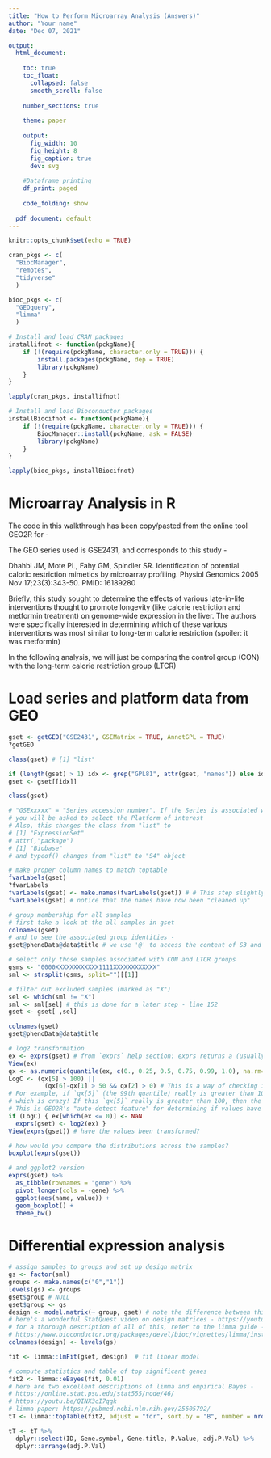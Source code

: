 ```yaml
---
title: "How to Perform Microarray Analysis (Answers)"
author: "Your name"
date: "Dec 07, 2021"

output:
  html_document: 
    
    toc: true 
    toc_float: 
      collapsed: false 
      smooth_scroll: false 
      
    number_sections: true 
    
    theme: paper 
    
    output: 
      fig_width: 10 
      fig_height: 8 
      fig_caption: true 
      dev: svg 
    
    #Dataframe printing
    df_print: paged 
    
    code_folding: show 
  
  pdf_document: default
---
```

```r
knitr::opts_chunk$set(echo = TRUE)

cran_pkgs <- c(
  "BiocManager",
  "remotes",
  "tidyverse"
  )

bioc_pkgs <- c(
  "GEOquery",
  "limma"
  )

# Install and load CRAN packages
installifnot <- function(pckgName){
    if (!(require(pckgName, character.only = TRUE))) {
        install.packages(pckgName, dep = TRUE)
        library(pckgName)
    }
}

lapply(cran_pkgs, installifnot)

# Install and load Bioconductor packages
installBiocifnot <- function(pckgName){
    if (!(require(pckgName, character.only = TRUE))) {
        BiocManager::install(pckgName, ask = FALSE)
        library(pckgName)
    }
}

lapply(bioc_pkgs, installBiocifnot)
```

# Microarray Analysis in R

The code in this walkthrough has been copy/pasted from the online tool GEO2R for  - 

The GEO series used is GSE2431, and corresponds to this study - 

Dhahbi JM, Mote PL, Fahy GM, Spindler SR. Identification of potential caloric restriction mimetics by microarray profiling. Physiol Genomics 2005 Nov 17;23(3):343-50. PMID: 16189280

Briefly, this study sought to determine the effects of various late-in-life interventions thought to promote longevity (like calorie restriction and metformin treatment) on genome-wide expression in the liver. The authors were specifically interested in determining which of these various interventions was most similar to long-term calorie restriction (spoiler: it was metformin) 

In the following analysis, we will just be comparing the control group (CON) with the long-term calorie restriction group (LTCR)  

# Load series and platform data from GEO

```r
gset <- getGEO("GSE2431", GSEMatrix = TRUE, AnnotGPL = TRUE)
?getGEO

class(gset) # [1] "list"

if (length(gset) > 1) idx <- grep("GPL81", attr(gset, "names")) else idx <- 1
gset <- gset[[idx]]

class(gset)

# "GSExxxxx" = "Series accession number". If the Series is associated with multiple Platforms (e.g. different chip types),
# you will be asked to select the Platform of interest
# Also, this changes the class from "list" to 
# [1] "ExpressionSet"
# attr(,"package")
# [1] "Biobase"
# and typeof() changes from "list" to "S4" object

# make proper column names to match toptable 
fvarLabels(gset)
?fvarLabels
fvarLabels(gset) <- make.names(fvarLabels(gset)) # # This step slightly changes the column names to match the toptable format
fvarLabels(gset) # notice that the names have now been "cleaned up"

# group membership for all samples
# first take a look at the all samples in gset
colnames(gset)
# and to see the associated group identities - 
gset@phenoData@data$title # we use '@' to access the content of S3 and S4 objects

# select only those samples associated with CON and LTCR groups
gsms <- "0000XXXXXXXXXXXX1111XXXXXXXXXXXX"
sml <- strsplit(gsms, split="")[[1]]

# filter out excluded samples (marked as "X")
sel <- which(sml != "X")
sml <- sml[sel] # this is done for a later step - line 152
gset <- gset[ ,sel]

colnames(gset)
gset@phenoData@data$title

# log2 transformation
ex <- exprs(gset) # from `exprs` help section: exprs returns a (usually large!) matrix of expression values
View(ex)
qx <- as.numeric(quantile(ex, c(0., 0.25, 0.5, 0.75, 0.99, 1.0), na.rm=T))
LogC <- (qx[5] > 100) ||
          (qx[6]-qx[1] > 50 && qx[2] > 0) # This is a way of checking if the data have ALREADY been log transformed.
# For example, if `qx[5]` (the 99th quantile) really is greater than 100, then the anti-log value will be more than 2^100,
# which is crazy! If this `qx[5]` really is greater than 100, then the data have likely not yet been log-transformed
# This is GEO2R's "auto-detect feature" for determining if values have been log-transformed
if (LogC) { ex[which(ex <= 0)] <- NaN
  exprs(gset) <- log2(ex) }
View(exprs(gset)) # have the values been transformed?

# how would you compare the distributions across the samples?
boxplot(exprs(gset))

# and ggplot2 version
exprs(gset) %>%
  as_tibble(rownames = "gene") %>%
  pivot_longer(cols = -gene) %>%
  ggplot(aes(name, value)) +
  geom_boxplot() +
  theme_bw()
```

# Differential expression analysis

```r
# assign samples to groups and set up design matrix
gs <- factor(sml)
groups <- make.names(c("0","1"))
levels(gs) <- groups
gset$group # NULL
gset$group <- gs
design <- model.matrix(~ group, gset) # note the difference between this and GEO2R
# here's a wonderful StatQuest video on design matrices - https://youtu.be/CqLGvwi-5Pc
# for a thorough description of all of this, refer to the limma guide - 
# https://www.bioconductor.org/packages/devel/bioc/vignettes/limma/inst/doc/usersguide.pdf
colnames(design) <- levels(gs)

fit <- limma::lmFit(gset, design)  # fit linear model

# compute statistics and table of top significant genes
fit2 <- limma::eBayes(fit, 0.01)
# here are two excellent descriptions of limma and empirical Bayes - 
# https://online.stat.psu.edu/stat555/node/46/
# https://youtu.be/QINX3cI7qgk
# limma paper: https://pubmed.ncbi.nlm.nih.gov/25605792/
tT <- limma::topTable(fit2, adjust = "fdr", sort.by = "B", number = nrow(ex)) # note the slight difference between this and GEO2R code

tT <- tT %>%
  dplyr::select(ID, Gene.symbol, Gene.title, P.Value, adj.P.Val) %>% 
  dplyr::arrange(adj.P.Val)
```

